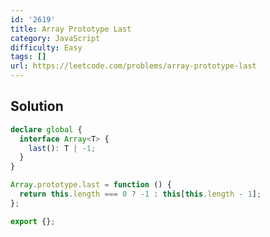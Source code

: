```yaml
---
id: '2619'
title: Array Prototype Last
category: JavaScript
difficulty: Easy
tags: []
url: https://leetcode.com/problems/array-prototype-last
---
```


## Solution

```typescript filename="solution.ts" copy
declare global {
  interface Array<T> {
    last(): T | -1;
  }
}

Array.prototype.last = function () {
  return this.length === 0 ? -1 : this[this.length - 1];
};

export {};
```

